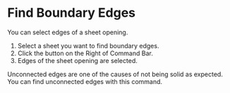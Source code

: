 
<Reference shortcut="" command="Find Boundary Edges" button="Right of Command Bar" />

# Find Boundary Edges

You can select edges of a sheet opening.

1. Select a sheet you want to find boundary edges.
2. Click the button <ButtonIcon type="button-find-boundary-edges" /> on the Right of Command Bar.
3. Edges of the sheet opening are selected.

<Callout type="info" emoji="💡">
Unconnected edges are one of the causes of not being solid as expected. You can find unconnected edges with this command.
</Callout>

